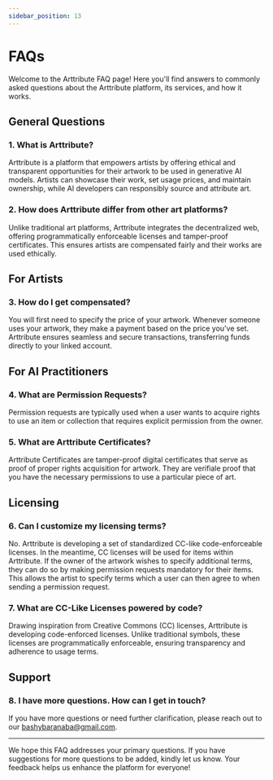 ```yaml
---
sidebar_position: 13
---
```


# FAQs

Welcome to the Arttribute FAQ page! Here you'll find answers to commonly asked questions about the Arttribute platform, its services, and how it works.

## General Questions

### **1. What is Arttribute?**

Arttribute is a platform that empowers artists by offering ethical and transparent opportunities for their artwork to be used in generative AI models. Artists can showcase their work, set usage prices, and maintain ownership, while AI developers can responsibly source and attribute art.

### **2. How does Arttribute differ from other art platforms?**

Unlike traditional art platforms, Arttribute integrates the decentralized web, offering programmatically enforceable licenses and tamper-proof certificates. This ensures artists are compensated fairly and their works are used ethically.

## For Artists

### **3. How do I get compensated?**

You will first need to specify the price of your artwork. Whenever someone uses your artwork, they make a payment based on the price you've set. Arttribute ensures seamless and secure transactions, transferring funds directly to your linked account.

## For AI Practitioners

### **4. What are Permission Requests?**

Permission requests are typically used when a user wants to acquire rights to use an item or collection that requires explicit permission from the owner.

### **5. What are Arttribute Certificates?**

Arttribute Certificates are tamper-proof digital certificates that serve as proof of proper rights acquisition for artwork. They are verifiale proof that you have the necessary permissions to use a particular piece of art.

## Licensing

### **6. Can I customize my licensing terms?**

No. Arttribute is developing a set of standardized CC-like code-enforceable licenses. In the meantime, CC licenses will be used for items within Arttribute. If the owner of the artwork wishes to specify additional terms, they can do so by making permission requests mandatory for their items. This allows the artist to specify terms which a user can then agree to when sending a permission request.

### **7. What are CC-Like Licenses powered by code?**

Drawing inspiration from Creative Commons (CC) licenses, Arttribute is developing code-enforced licenses. Unlike traditional symbols, these licenses are programmatically enforceable, ensuring transparency and adherence to usage terms.

## Support

### **8. I have more questions. How can I get in touch?**

If you have more questions or need further clarification, please reach out to our [bashybaranaba@gmail.com](mailto:bashybaranaba@gmail.com).

---

We hope this FAQ addresses your primary questions. If you have suggestions for more questions to be added, kindly let us know. Your feedback helps us enhance the platform for everyone!

